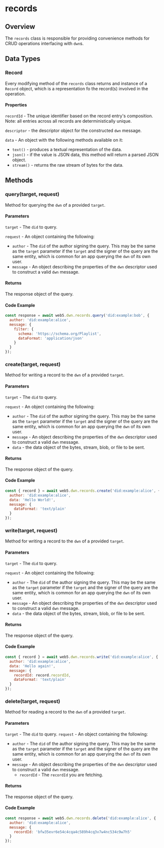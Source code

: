 # records

## Overview
The `records` class is responsible for providing convenience methods for CRUD operations interfacing with `dwn`s.

## Data Types

### Record

Every modifying method of the `records` class returns and instance of a `Record` object, which is a representation fo the record(s) involved in the operation. 

#### Properties

`recordId` - The unique identifier based on the record entry's composition. Note: all entries across all records are deterministically unique.

`descriptor` - the descriptor object for the constructed `dwn` message.

`data` - An object with the following methods available on it:
- `text()` - produces a textual representation of the data.
- `json()` - if the value is JSON data, this method will return a parsed JSON object.
- `stream()` - returns the raw stream of bytes for the data.

## Methods

### query(target, request)

Method for querying the `dwn` of a provided `target`.

#### Parameters

`target` - The `did` to query.

`request` - An object containing the following:
- `author` - The `did` of the author signing the query. This may be the same as the `target` parameter if the `target` and the signer of the query are the same entity, which is common for an app querying the `dwn` of its own user.
- `message` - An object describing the properties of the `dwn` descriptor used to construct a valid `dwn` message.

#### Returns

The response object of the query.

#### Code Example
```js
const response = await web5.dwn.records.query('did:example:bob', {
  author: 'did:example:alice',
  message: {
    filter: {
      schema: 'https://schema.org/Playlist',
      dataFormat: 'application/json'
    }
  }
});
```

### create(target, request)

Method for writing a record to the `dwn` of a provided `target`.

#### Parameters

`target` - The `did` to query.

`request` - An object containing the following:
- `author` - The `did` of the author signing the query. This may be the same as the `target` parameter if the `target` and the signer of the query are the same entity, which is common for an app querying the `dwn` of its own user.
- `message` - An object describing the properties of the `dwn` descriptor used to construct a valid `dwn` message.
- `data` - the data object of the bytes, stream, blob, or file to be sent.

#### Returns

The response object of the query.

#### Code Example
```js
const { record } = await web5.dwn.records.create('did:example:alice', {
  author: 'did:example:alice',
  data: 'Hello World!',
  message: {
    dataFormat: 'text/plain'
  }
});
```

### write(target, request)

Method for writing a record to the `dwn` of a provided `target`.

#### Parameters

`target` - The `did` to query.

`request` - An object containing the following:
- `author` - The `did` of the author signing the query. This may be the same as the `target` parameter if the `target` and the signer of the query are the same entity, which is common for an app querying the `dwn` of its own user.
- `message` - An object describing the properties of the `dwn` descriptor used to construct a valid `dwn` message.
- `data` - the data object of the bytes, stream, blob, or file to be sent.

#### Returns

The response object of the query.

#### Code Example
```js
const { record } = await web5.dwn.records.write('did:example:alice', {
  author: 'did:example:alice',
  data: 'Hello again!',
  message: {
    recordId: record.recordId,
    dataFormat: 'text/plain'
  }
});
```

### delete(target, request)

Method for reading a record to the `dwn` of a provided `target`.

#### Parameters

`target` - The `did` to query.
`request` - An object containing the following:
- `author` - The `did` of the author signing the query. This may be the same as the `target` parameter if the `target` and the signer of the query are the same entity, which is common for an app querying the `dwn` of its own user.
- `message` - An object describing the properties of the `dwn` descriptor used to construct a valid `dwn` message.
    - `recordId` - The `recordId` you are fetching.

#### Returns

The response object of the query.

#### Code Example
```js
const response = await web5.dwn.records.delete('did:example:alice', {
  author: 'did:example:alice',
  message: {
    recordId: 'bfw35evr6e54c4cqa4c589h4cq3v7w4nc534c9w7h5'
  }
});
```